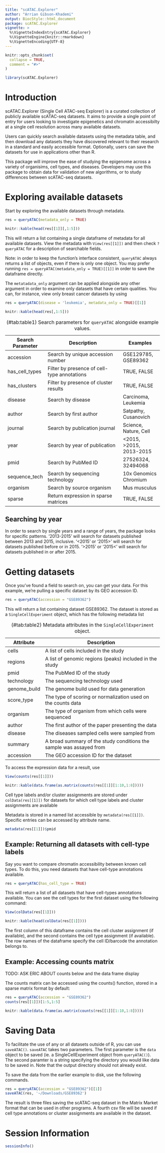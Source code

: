---
title: "scATAC.Explorer"
author: "Arrian Gibson-Khademi"
output: BiocStyle::html_document
package: scATAC.Explorer
vignette: >
  %\VignetteIndexEntry{scATAC.Explorer}
  %\VignetteEngine{knitr::rmarkdown}
  %\VignetteEncoding{UTF-8}
---

```{r, include = FALSE}
knitr::opts_chunk$set(
  collapse = TRUE,
  comment = "#>"
)
```

```{r setup}
library(scATAC.Explorer)
```
# Introduction

scATAC.Explorer (Single Cell ATAC-seq Explorer) is a curated collection of publicly available scATAC-seq datasets. 
It aims to provide a single point of entry for users looking to investigate epigenetics and chromatin accessibilty at a single cell resolution across many available datasets. 

Users can quickly search available datasets using the metadata table, and then download any datasets they have discovered relevant to their research in a standard and easily accessible format. 
Optionally, users can save the datasets for use in applications other than R. 

This package will improve the ease of studying the epigenome across a variety of organisims, cell types, and diseases. 
Developers may use this package to obtain data for validation of new algorithms, or to study differences between scATAC-seq datasets. 

# Exploring available datasets

Start by exploring the available datasets through metadata.

```{r}
res = queryATAC(metadata_only = TRUE)
```
```{r, echo=FALSE}
knitr::kable(head(res[[1]][,1:5]))
```

This will return a list containing a single dataframe of metadata for all available datasets. 
View the metadata with `View(res[[1]])` and then check `?queryATAC` for a description of searchable fields.

Note: in order to keep the function's interface consistent, `queryATAC` always returns a list of objects, even if there is only one object. 
You may prefer running `res = queryATAC(metadata_only = TRUE)[[1]]` in order to save the dataframe directly.

The `metatadata_only` argument can be applied alongside any other argument in order to examine only datasets that have certain qualities. 
You can, for instance, view only breast cancer datasets by using 

```{r}
res = queryATAC(disease = 'leukemia', metadata_only = TRUE)[[1]]
```
```{r, echo=FALSE}
knitr::kable(head(res[,1:5]))
```

| Search Parameter | Description                                     | Examples                |
| ---------------- | ----------------------------------------------- | ----------------------- |
| accession        | Search by unique accession number               | GSE129785, GSE89362     |
| has_cell_types   | Filter by presence of cell-type annotations     | TRUE, FALSE             |
| has_clusters     | Filter by presence of cluster results           | TRUE, FALSE             |
| disease          | Search by disease                               | Carcinoma, Leukemia     |
| author           | Search by first author                          | Satpathy, Cusanovich    |
| journal          | Search by publication journal                   | Science, Nature, Cell   |
| year             | Search by year of publication                   | <2015, >2015, 2013-2015 |
| pmid             | Search by PubMed ID                             | 27526324, 32494068      |
| sequence_tech    | Search by sequencing technology                 | 10x Genomics Chromium   |
| organism         | Search by source organism                       | Mus musculus            |
| sparse           | Return expression in sparse matrices            | TRUE, FALSE             |

: (\#tab:table1) Search parameters for `queryATAC` alongside example values.

## Searching by year

In order to search by single years and a range of years, the package looks for specific patterns. 
'2013-2015' will search for datasets published between 2013 and 2015, inclusive. 
'<2015' or '2015>' will search for datasets published before or in 2015. 
'>2015' or '2015<' will search for datasets published in or after 2015.

# Getting datasets

Once you've found a field to search on, you can get your data. 
For this example, we're pulling a specific dataset by its GEO accession ID.

```{r}
res = queryATAC(accession = "GSE89362")
```

This will return a list containing dataset GSE89362. 
The dataset is stored as a `SingleCellExperiment` object,
which has the following metadata list

| Attribute     | Description |
| ------------- | --------------------------------------------------------------- |
| cells         | A list of cells included in the study |
| regions       | A list of genomic regions (peaks) included in the study |
| pmid          | The PubMed ID of the study |
| technology    | The sequencing technology used |
| genome_build  | The genome build used for data generation |
| score_type    | The type of scoring or normalization used on the counts data |
| organism      | The type of organism from which cells were sequenced |
| author        | The first author of the paper presenting the data |
| disease       | The diseases sampled cells were sampled from |
| summary       | A broad summary of the study conditions the sample was assayed from |
| accession | The GEO accession ID for the dataset |

: (\#tab:table2) Metadata attributes in the `SingleCellExperiment` object.

To access the expression data for a result, use
```{r, eval=FALSE}
View(counts(res[[1]]))
```
```{r, echo=FALSE}
knitr::kable(data.frame(as.matrix(counts(res[[1]][1:10,1:8]))))
```

Cell type labels and/or cluster assignments are stored under `colData(res[[1]])` for datasets 
for which cell type labels and cluster assignments are available

Metadata is stored in a named list accessible by `metadata(res[[1]])`. 
Specific entries can be accessed by attribute name.

```{r}
metadata(res[[1]])$pmid
```

## Example: Returning all datasets with cell-type labels

Say you want to compare chromatin accessibility between known cell types. 
To do this, you need datasets that have cell-type annotations available. 
```{r, eval=FALSE}
res = queryATAC(has_cell_type = TRUE)
```
This will return a list of all datasets that have cell-types annotations available. 
You can see the cell types for the first dataset using the following command:
```{r, eval=FALSE}
View(colData(res[[1]]))
```
```{r, echo=FALSE}
knitr::kable(head(colData(res[[1]])))
```

The first column of this dataframe contains the cell cluster assignment (if available), and the second contains the cell type assignment (if available). The row names of the dataframe specify the cell ID/barcode the annotation belongs to.

## Example: Accessing counts matrix
####### TODO: ASK ERIC ABOUT counts below and the data frame display
The counts matrix can be accessed using the counts() function, stored in a sparse matrix format by default:
```{r, eval=FALSE}
res = queryATAC(accession = "GSE89362")
counts(res[[1]])[1:5,1:5]
```
```{r, echo=FALSE}
knitr::kable(data.frame(as.matrix(counts(res[[1]][1:10,1:8]))))
```

# Saving Data

To facilitate the use of any or all datasets outside of R, you can use `saveATAC()`. 
`saveATAC` takes two parameters. The first parameter is the `data` object to be saved (ie. a SingleCellExperiment object
from `queryATAC()`). The second paramter is a string specifying the directory you would like data to be saved in. 
Note that the output directory should not already exist.

To save the data from the earlier example to disk, use the following commands.

```{r, eval=FALSE}
res = queryATAC(accession = "GSE89362")[[1]]
saveATAC(res, '~/Downloads/GSE89362')
```
The result is three files saving the scATAC-seq dataset in the Matrix Market format that can be used in other programs. 
A fourth csv file will be saved if cell type annotations or cluster assignments are available in the dataset.


# Session Information
```{r}
sessionInfo()
```
